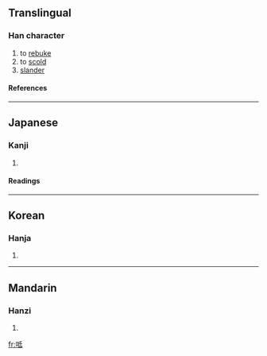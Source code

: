 ==Translingual==
===Han character===
{{Han char|rn=30|rad=口|as=05|sn=8|four=6204<sub>0</sub>|canj=口竹心一 (RHPM)}}
# to [[rebuke]]
# to [[scold]]
# [[slander]]
====References====
{{Han ref|kx=0181.330|dkj=03438|dj=0400.020|hdz=10607.010|uh=5467|ud=21607|bh=CBEE|bd=52206}}
----
==Japanese==
===Kanji===
{{ja-kanji|grade=|rs=口05}}
# {{defn|Japanese}} 
====Readings====
{{ja-readings|on=[[てい]] (tei), [[たい]] (tai), [[だい]] (dai)|kun=[[しかる]] (shikaru)}}
----
==Korean==
===Hanja===
{{ko-hanja|hangeul=제|rv=je|mr=che}}
# {{defn|Korean}}
----
==Mandarin==
===Hanzi===
{{cmn-hanzi|pin=[[dǐ]] ([[di3]])|wg=ti<sup>3</sup>}}
# {{defn|Mandarin}}

[[fr:呧]]